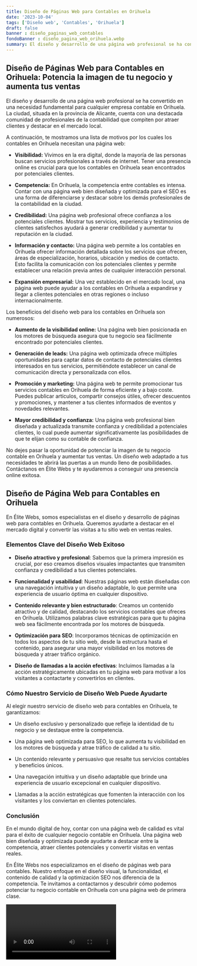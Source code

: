 ```yaml
---
title: Diseño de Páginas Web para Contables en Orihuela
date: '2023-10-04'
tags: ['Diseño web', 'Contables', 'Orihuela']
draft: false
banner : diseño_paginas_web_contables
fondoBanner : diseño_pagina_web_orihuela.webp
summary: El diseño y desarrollo de una página web profesional se ha convertido en una necesidad fundamental para cualquier empresa contable en Orihuela. La ciudad, situada en la provincia de Alicante, cuenta con una destacada comunidad de profesionales de la contabilidad que compiten por atraer clientes y destacar en el mercado local.
---
```


## Diseño de Páginas Web para Contables en Orihuela: Potencia la imagen de tu negocio y aumenta tus ventas

El diseño y desarrollo de una página web profesional se ha convertido en una necesidad fundamental para cualquier empresa contable en Orihuela. La ciudad, situada en la provincia de Alicante, cuenta con una destacada comunidad de profesionales de la contabilidad que compiten por atraer clientes y destacar en el mercado local.

A continuación, te mostramos una lista de motivos por los cuales los contables en Orihuela necesitan una página web:

- **Visibilidad:** Vivimos en la era digital, donde la mayoría de las personas buscan servicios profesionales a través de internet. Tener una presencia online es crucial para que los contables en Orihuela sean encontrados por potenciales clientes.

- **Competencia:** En Orihuela, la competencia entre contables es intensa. Contar con una página web bien diseñada y optimizada para el SEO es una forma de diferenciarse y destacar sobre los demás profesionales de la contabilidad en la ciudad.

- **Credibilidad:** Una página web profesional ofrece confianza a los potenciales clientes. Mostrar tus servicios, experiencia y testimonios de clientes satisfechos ayudará a generar credibilidad y aumentar tu reputación en la ciudad.

- **Información y contacto:** Una página web permite a los contables en Orihuela ofrecer información detallada sobre los servicios que ofrecen, áreas de especialización, horarios, ubicación y medios de contacto. Esto facilita la comunicación con los potenciales clientes y permite establecer una relación previa antes de cualquier interacción personal.

- **Expansión empresarial:** Una vez establecido en el mercado local, una página web puede ayudar a los contables en Orihuela a expandirse y llegar a clientes potenciales en otras regiones o incluso internacionalmente.

Los beneficios del diseño web para los contables en Orihuela son numerosos:

- **Aumento de la visibilidad online:** Una página web bien posicionada en los motores de búsqueda asegura que tu negocio sea fácilmente encontrado por potenciales clientes.

- **Generación de leads:** Una página web optimizada ofrece múltiples oportunidades para captar datos de contacto de potenciales clientes interesados en tus servicios, permitiéndote establecer un canal de comunicación directa y personalizada con ellos.

- **Promoción y marketing:** Una página web te permite promocionar tus servicios contables en Orihuela de forma eficiente y a bajo coste. Puedes publicar artículos, compartir consejos útiles, ofrecer descuentos y promociones, y mantener a tus clientes informados de eventos y novedades relevantes.

- **Mayor credibilidad y confianza:** Una página web profesional bien diseñada y actualizada transmite confianza y credibilidad a potenciales clientes, lo cual puede aumentar significativamente las posibilidades de que te elijan como su contable de confianza.

No dejes pasar la oportunidad de potenciar la imagen de tu negocio contable en Orihuela y aumentar tus ventas. Un diseño web adaptado a tus necesidades te abrirá las puertas a un mundo lleno de posibilidades. Contáctanos en Élite Webs y te ayudaremos a conseguir una presencia online exitosa.

<GifSeo />

<Cta />

## Diseño de Página Web para Contables en Orihuela

En Élite Webs, somos especialistas en el diseño y desarrollo de páginas web para contables en Orihuela. Queremos ayudarte a destacar en el mercado digital y convertir las visitas a tu sitio web en ventas reales.

### Elementos Clave del Diseño Web Exitoso

- **Diseño atractivo y profesional**: Sabemos que la primera impresión es crucial, por eso creamos diseños visuales impactantes que transmiten confianza y credibilidad a tus clientes potenciales.

- **Funcionalidad y usabilidad**: Nuestras páginas web están diseñadas con una navegación intuitiva y un diseño adaptable, lo que permite una experiencia de usuario óptima en cualquier dispositivo.

- **Contenido relevante y bien estructurado**: Creamos un contenido atractivo y de calidad, destacando los servicios contables que ofreces en Orihuela. Utilizamos palabras clave estratégicas para que tu página web sea fácilmente encontrada por los motores de búsqueda.

- **Optimización para SEO**: Incorporamos técnicas de optimización en todos los aspectos de tu sitio web, desde la estructura hasta el contenido, para asegurar una mayor visibilidad en los motores de búsqueda y atraer tráfico orgánico.

- **Diseño de llamadas a la acción efectivas**: Incluimos llamadas a la acción estratégicamente ubicadas en tu página web para motivar a los visitantes a contactarte y convertirlos en clientes.

### Cómo Nuestro Servicio de Diseño Web Puede Ayudarte

Al elegir nuestro servicio de diseño web para contables en Orihuela, te garantizamos:

- Un diseño exclusivo y personalizado que refleje la identidad de tu negocio y se destaque entre la competencia.

- Una página web optimizada para SEO, lo que aumenta tu visibilidad en los motores de búsqueda y atrae tráfico de calidad a tu sitio.

- Un contenido relevante y persuasivo que resalte tus servicios contables y beneficios únicos.

- Una navegación intuitiva y un diseño adaptable que brinde una experiencia de usuario excepcional en cualquier dispositivo.

- Llamadas a la acción estratégicas que fomenten la interacción con los visitantes y los conviertan en clientes potenciales.

### Conclusión

En el mundo digital de hoy, contar con una página web de calidad es vital para el éxito de cualquier negocio contable en Orihuela. Una página web bien diseñada y optimizada puede ayudarte a destacar entre la competencia, atraer clientes potenciales y convertir visitas en ventas reales.

En Élite Webs nos especializamos en el diseño de páginas web para contables. Nuestro enfoque en el diseño visual, la funcionalidad, el contenido de calidad y la optimización SEO nos diferencia de la competencia. Te invitamos a contactarnos y descubrir cómo podemos potenciar tu negocio contable en Orihuela con una página web de primera clase.

<Video />

<CtaBot job='Contables' city='Orihuela'/>

<Gmaps query='Orihuela+españa+maps' />